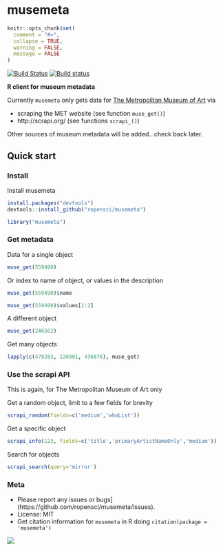 musemeta
=======

```r
knitr::opts_chunk$set(
  comment = "#>",
  collapse = TRUE,
  warning = FALSE, 
  message = FALSE
)
```

[![Build Status](https://api.travis-ci.org/ropensci/musemeta.png)](https://travis-ci.org/ropensci/musemeta)
[![Build status](https://ci.appveyor.com/api/projects/status/y3tefs9xb6pmql36/branch/master?svg=true)](https://ci.appveyor.com/project/sckott/musemeta/branch/master)

**R client for museum metadata**

Currently `musemeta` only gets data for [The Metropolitan Museum of Art](http://www.metmuseum.org/) via 

* scraping the MET website (see function `muse_get()`)
* http://scrapi.org/ (see functions `scrapi_()`)

Other sources of museum metadata will be added...check back later.

## Quick start

### Install

Install musemeta

```r
install.packages("devtools")
devtools::install_github("ropensci/musemeta")
```

```r
library("musemeta")
```

### Get metadata

Data for a single object

```r
muse_get(559490)
```

Or index to name of object, or values in the description

```r
muse_get(559490)$name
```

```r
muse_get(559490)$values[1:2]
```

A different object

```r
muse_get(246562)
```

Get many objects

```r
lapply(c(479283, 228901, 436876), muse_get)
```


### Use the scrapi API

This is again, for The Metropolitan Museum of Art only 

Get a random object, limit to a few fields for brevity

```r
scrapi_random(fields=c('medium','whoList'))
```

Get a specific object

```r
scrapi_info(123, fields=c('title','primaryArtistNameOnly','medium'))
```

Search for objects

```r
scrapi_search(query='mirror')
```


### Meta

* Please report any issues or bugs](https://github.com/ropensci/musemeta/issues).
* License: MIT
* Get citation information for `musemeta` in R doing `citation(package = 'musemeta')`

[![](http://ropensci.org/public_images/github_footer.png)](http://ropensci.org)
